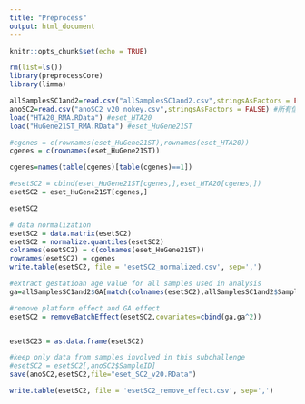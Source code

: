 ```yaml
---
title: "Preprocess"
output: html_document
---
```


```r
knitr::opts_chunk$set(echo = TRUE)
```

```r
rm(list=ls())
library(preprocessCore)
library(limma)
```

```r
allSamplesSC1and2=read.csv("allSamplesSC1and2.csv",stringsAsFactors = FALSE) #GA数据
anoSC2=read.csv("anoSC2_v20_nokey.csv",stringsAsFactors = FALSE) #所有信息
load("HTA20_RMA.RData") #eset_HTA20
load("HuGene21ST_RMA.RData") #eset_HuGene21ST
```

```r
#cgenes = c(rownames(eset_HuGene21ST),rownames(eset_HTA20))
cgenes = c(rownames(eset_HuGene21ST))

cgenes=names(table(cgenes)[table(cgenes)==1])

#esetSC2 = cbind(eset_HuGene21ST[cgenes,],eset_HTA20[cgenes,])
esetSC2 = eset_HuGene21ST[cgenes,]

esetSC2
```

```r
# data normalization
esetSC2 = data.matrix(esetSC2)
esetSC2 = normalize.quantiles(esetSC2)
colnames(esetSC2) = c(colnames(eset_HuGene21ST))
rownames(esetSC2) = cgenes
write.table(esetSC2, file = 'esetSC2_normalized.csv', sep=',')
```



```r
#extract gestatioan age value for all samples used in analysis
ga=allSamplesSC1and2$GA[match(colnames(esetSC2),allSamplesSC1and2$SampleID)]

#remove platform effect and GA effect 
esetSC2 = removeBatchEffect(esetSC2,covariates=cbind(ga,ga^2))


esetSC23 = as.data.frame(esetSC2)

#keep only data from samples involved in this subchallenge 
#esetSC2 = esetSC2[,anoSC2$SampleID]
save(anoSC2,esetSC2,file="eset_SC2_v20.RData")


```


```r
write.table(esetSC2, file = 'esetSC2_remove_effect.csv', sep=',')

```